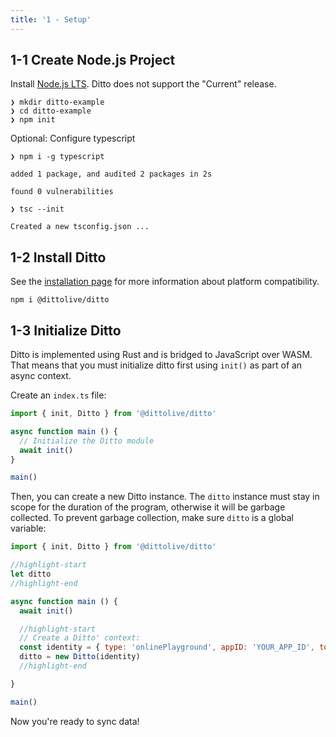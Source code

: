 ```yaml
---
title: '1 - Setup'
---
```


## 1-1 Create Node.js Project

Install [Node.js LTS](https://nodejs.org/en/download/). Ditto does not support the "Current" release.

```
❯ mkdir ditto-example
❯ cd ditto-example
❯ npm init
```


Optional: Configure typescript

```
❯ npm i -g typescript

added 1 package, and audited 2 packages in 2s

found 0 vulnerabilities
```

```
❯ tsc --init

Created a new tsconfig.json ...
```

## 1-2 Install Ditto

See the [installation page](../../installation) for more information about platform compatibility.

```
npm i @dittolive/ditto
```

## 1-3 Initialize Ditto


Ditto is implemented using Rust and is bridged to JavaScript over WASM. That
means that you must initialize ditto first using `init()` as part of an async
context.

Create an `index.ts` file:

```js
import { init, Ditto } from '@dittolive/ditto'

async function main () {
  // Initialize the Ditto module
  await init()
}

main()
```   


Then, you can create a new Ditto instance. The `ditto` instance must stay in
scope for the duration of the program, otherwise it will be garbage collected.
To prevent garbage collection, make sure `ditto` is a global variable:

```js
import { init, Ditto } from '@dittolive/ditto'

//highlight-start
let ditto
//highlight-end

async function main () {
  await init()

  //highlight-start
  // Create a Ditto' context:
  const identity = { type: 'onlinePlayground', appID: 'YOUR_APP_ID', token: 'YOUR_TOKEN_HERE'}
  ditto = new Ditto(identity)
  //highlight-end

}

main()
```   

Now you're ready to sync data!
